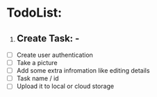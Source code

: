 # TodoList:

1. ## Create Task: -

- [ ] Create user authentication
- [ ] Take a picture
- [ ] Add some extra infromation like editing details
- [ ] Task name / id
- [ ] Upload it to local or cloud storage
